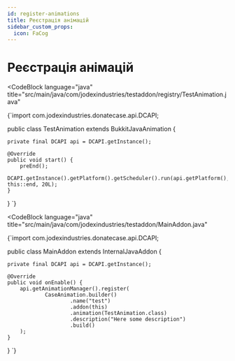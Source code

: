 ```yaml
---
id: register-animations
title: Реєстрація анімацій
sidebar_custom_props:
  icon: FaCog
---
```



# Реєстрація анімацій

<CodeBlock
        language="java"
        title="src/main/java/com/jodexindustries/testaddon/registry/TestAnimation.java"
>
{`import com.jodexindustries.donatecase.api.DCAPI;

public class TestAnimation extends BukkitJavaAnimation {

    private final DCAPI api = DCAPI.getInstance();

    @Override
    public void start() {
        preEnd();
        DCAPI.getInstance().getPlatform().getScheduler().run(api.getPlatform(), this::end, 20L);
    }
}
`}
</CodeBlock>

<CodeBlock
        language="java"
        title="src/main/java/com/jodexindustries/testaddon/MainAddon.java"
>
{`import com.jodexindustries.donatecase.api.DCAPI;

public class MainAddon extends InternalJavaAddon {

    private final DCAPI api = DCAPI.getInstance();

    @Override
    public void onEnable() {
        api.getAnimationManager().register(
                CaseAnimation.builder()
                        .name("test")
                        .addon(this)
                        .animation(TestAnimation.class)
                        .description("Here some description")
                        .build()
        );
    }

}
`}
</CodeBlock>